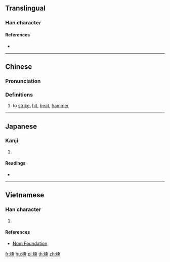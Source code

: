 ==Translingual==

===Han character===
{{Han char|rn=75|rad=木|as=08|sn=12|four=41923|canj=DMSO|ids=⿰木豖}}

====References====
* {{Han ref|kx=0537.020|dkj=15031|dj=0924.080|hdz=21229.040|uh=6913|ud=26899|bh=D9B8|bd=55736}}

----

==Chinese==
{{zh-forms}}

===Pronunciation===
{{zh-pron
|m=zhuó
|c=doek3
|mc=
|oc=
|ma=
|cat=v
}}

===Definitions===
# to [[strike]], [[hit]], [[beat]], [[hammer]]

----

==Japanese==

===Kanji===
{{ja-kanji|grade=|rs=木08}}

# {{defn|lang=ja|sort=木08}}

====Readings====
* {{ja-readings|on=[[たく]] (taku)|kun=[[たたく]] (tataku)}}

----

==Vietnamese==

===Han character===
{{vi-readings|rs=木08|hanviet=trác}}

# {{defn|lang=vi|sort=木08}}

====References====
* [http://nomfoundation.org/common/nom_details.php?codepoint=6913 Nom Foundation]

[[fr:椓]]
[[hu:椓]]
[[pl:椓]]
[[th:椓]]
[[zh:椓]]